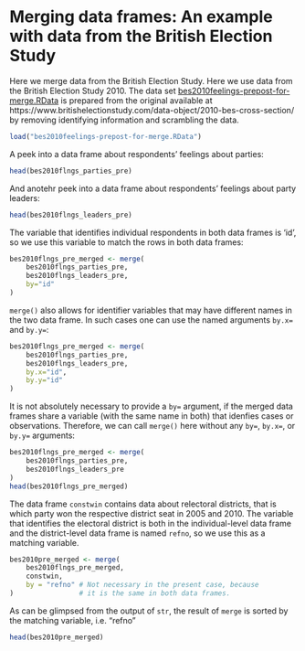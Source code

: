 # Merging data frames: An example with data from the British Election Study


Here we merge data from the British Election Study. Here we use data from the British Election Study 2010. The data set [bes2010feelings-prepost-for-merge.RData](https://github.com/melff/dataman-r/raw/main/data-frames/bes2010feelings-prepost-for-merge.RData) is prepared from the original available at https://www.britishelectionstudy.com/data-object/2010-bes-cross-section/ by removing identifying information and scrambling the data.

```r
load("bes2010feelings-prepost-for-merge.RData")
```

A peek into a data frame about respondents' feelings about
parties:

```r
head(bes2010flngs_parties_pre)
```

And anotehr peek into a data frame about respondents' feelings about
party leaders:

```r
head(bes2010flngs_leaders_pre)
```

The variable that identifies individual respondents in both
data frames is 'id', so we use this variable to match the
rows in both data frames:

```r
bes2010flngs_pre_merged <- merge(
    bes2010flngs_parties_pre,
    bes2010flngs_leaders_pre,
    by="id"
)
```

`merge()` also allows for identifier variables that may have
different names in the two data frame. In such cases
one can use the named arguments `by.x=` and `by.y=`:

```r
bes2010flngs_pre_merged <- merge(
    bes2010flngs_parties_pre,
    bes2010flngs_leaders_pre,
    by.x="id",
    by.y="id"
)
```

It is not absolutely necessary to provide a `by=` argument, if
the merged data frames share a variable (with the same name in both)
that idenfies cases or observations. Therefore, we can call `merge()` here without any `by=`, `by.x=`, or `by.y=` arguments:

```r
bes2010flngs_pre_merged <- merge(
    bes2010flngs_parties_pre,
    bes2010flngs_leaders_pre
)
head(bes2010flngs_pre_merged)
```

The data frame `constwin` contains data about relectoral districts, that is
which party won the respective district seat in 2005 and 2010. The
variable that identifies the electoral district is both in the individual-level
data frame and the district-level data frame is named `refno`, so we use this
as a matching variable.

```r
bes2010pre_merged <- merge(
    bes2010flngs_pre_merged,
    constwin,
    by = "refno" # Not necessary in the present case, because
)                # it is the same in both data frames.
```

As can be glimpsed from the output of `str`, the result of `merge` is
sorted by the matching variable, i.e. "refno"

```r
head(bes2010pre_merged)
```
